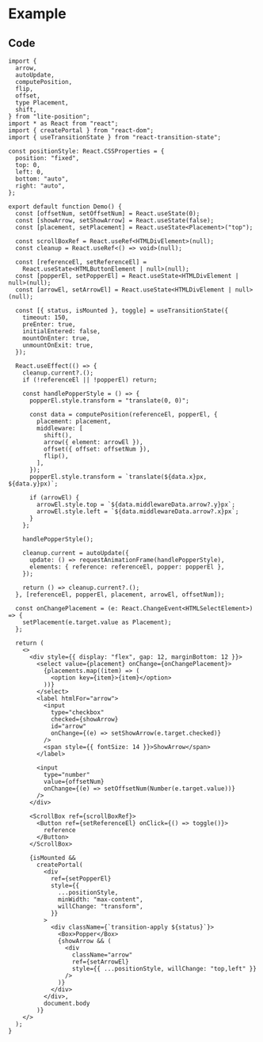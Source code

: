 
<Meta title="Example" />

# Example

<Example />

## Code

```tsx
import {
  arrow,
  autoUpdate,
  computePosition,
  flip,
  offset,
  type Placement,
  shift,
} from "lite-position";
import * as React from "react";
import { createPortal } from "react-dom";
import { useTransitionState } from "react-transition-state";

const positionStyle: React.CSSProperties = {
  position: "fixed",
  top: 0,
  left: 0,
  bottom: "auto",
  right: "auto",
};

export default function Demo() {
  const [offsetNum, setOffsetNum] = React.useState(0);
  const [showArrow, setShowArrow] = React.useState(false);
  const [placement, setPlacement] = React.useState<Placement>("top");

  const scrollBoxRef = React.useRef<HTMLDivElement>(null);
  const cleanup = React.useRef<() => void>(null);

  const [referenceEl, setReferenceEl] =
    React.useState<HTMLButtonElement | null>(null);
  const [popperEl, setPopperEl] = React.useState<HTMLDivElement | null>(null);
  const [arrowEl, setArrowEl] = React.useState<HTMLDivElement | null>(null);

  const [{ status, isMounted }, toggle] = useTransitionState({
    timeout: 150,
    preEnter: true,
    initialEntered: false,
    mountOnEnter: true,
    unmountOnExit: true,
  });

  React.useEffect(() => {
    cleanup.current?.();
    if (!referenceEl || !popperEl) return;

    const handlePopperStyle = () => {
      popperEl.style.transform = "translate(0, 0)";

      const data = computePosition(referenceEl, popperEl, {
        placement: placement,
        middleware: [
          shift(),
          arrow({ element: arrowEl }),
          offset({ offset: offsetNum }),
          flip(),
        ],
      });
      popperEl.style.transform = `translate(${data.x}px, ${data.y}px)`;

      if (arrowEl) {
        arrowEl.style.top = `${data.middlewareData.arrow?.y}px`;
        arrowEl.style.left = `${data.middlewareData.arrow?.x}px`;
      }
    };

    handlePopperStyle();

    cleanup.current = autoUpdate({
      update: () => requestAnimationFrame(handlePopperStyle),
      elements: { reference: referenceEl, popper: popperEl },
    });

    return () => cleanup.current?.();
  }, [referenceEl, popperEl, placement, arrowEl, offsetNum]);

  const onChangePlacement = (e: React.ChangeEvent<HTMLSelectElement>) => {
    setPlacement(e.target.value as Placement);
  };

  return (
    <>
      <div style={{ display: "flex", gap: 12, marginBottom: 12 }}>
        <select value={placement} onChange={onChangePlacement}>
          {placements.map((item) => (
            <option key={item}>{item}</option>
          ))}
        </select>
        <label htmlFor="arrow">
          <input
            type="checkbox"
            checked={showArrow}
            id="arrow"
            onChange={(e) => setShowArrow(e.target.checked)}
          />
          <span style={{ fontSize: 14 }}>ShowArrow</span>
        </label>

        <input
          type="number"
          value={offsetNum}
          onChange={(e) => setOffsetNum(Number(e.target.value))}
        />
      </div>

      <ScrollBox ref={scrollBoxRef}>
        <Button ref={setReferenceEl} onClick={() => toggle()}>
          reference
        </Button>
      </ScrollBox>

      {isMounted &&
        createPortal(
          <div
            ref={setPopperEl}
            style={{
              ...positionStyle,
              minWidth: "max-content",
              willChange: "transform",
            }}
          >
            <div className={`transition-apply ${status}`}>
              <Box>Popper</Box>
              {showArrow && (
                <div
                  className="arrow"
                  ref={setArrowEl}
                  style={{ ...positionStyle, willChange: "top,left" }}
                />
              )}
            </div>
          </div>,
          document.body
        )}
    </>
  );
}
```
